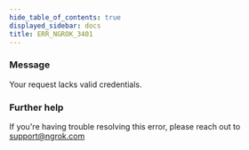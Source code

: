 ```yaml
---
hide_table_of_contents: true
displayed_sidebar: docs
title: ERR_NGROK_3401
---
```




### Message

Your request lacks valid credentials.

<ErrorDetails error="err_ngrok_3401" />

### Further help

If you're having trouble resolving this error, please reach out to [support@ngrok.com](mailto:support@ngrok.com?subject=Help%20with%20ERR_NGROK_3401)
